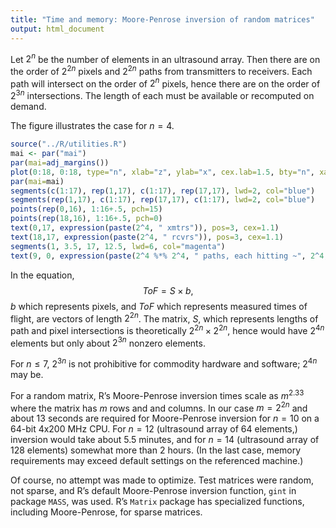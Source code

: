 ```yaml
---
title: "Time and memory: Moore-Penrose inversion of random matrices"
output: html_document
---
```


Let $2^n$ be the number of elements in an ultrasound array. Then there are on the order of $2^{2n}$ pixels and $2^{2n}$ paths from transmitters to receivers. Each path will intersect on the order of $2^n$ pixels, hence there are on the order of $2^{3n}$ intersections. The length of each must be available or recomputed on demand.

The figure illustrates the case for $n=4.$

```r
source("../R/utilities.R")
mai <- par("mai")
par(mai=adj_margins())
plot(0:18, 0:18, type="n", xlab="z", ylab="x", cex.lab=1.5, bty="n", xaxt="n", yaxt="n", main=expression(paste( 2^4 %*% 2^4, "  pixels")), cex.main=1.5)
par(mai=mai)
segments(c(1:17), rep(1,17), c(1:17), rep(17,17), lwd=2, col="blue")
segments(rep(1,17), c(1:17), rep(17,17), c(1:17), lwd=2, col="blue")
points(rep(0,16), 1:16+.5, pch=15)
points(rep(18,16), 1:16+.5, pch=0)
text(0,17, expression(paste(2^4, " xmtrs")), pos=3, cex=1.1)
text(18,17, expression(paste(2^4, " rcvrs")), pos=3, cex=1.1)
segments(1, 3.5, 17, 12.5, lwd=6, col="magenta")
text(9, 0, expression(paste(2^4 %*% 2^4, " paths, each hitting ~", 2^4, " pixels")), col="magenta", cex=1.25)
```

In the equation,$$ToF = S \times b,$$$b$ which represents pixels, and $ToF$ which represents measured times of flight, are vectors of length $2^{2n}$. The matrix, $S$, which represents lengths of path and pixel intersections is theoretically $2^{2n} \times 2^{2n}$, hence would have $2^{4n}$ elements but only about $2^{3n}$ nonzero elements.

For $n \le 7$, $2^{3n}$ is not prohibitive for commodity hardware and software; $2^{4n}$ may be.

For a random matrix, R's Moore-Penrose inversion times scale as $m^{2.33}$ where the matrix has $m$ rows and and columns. In our case $m=2^{2n}$ and about 13 seconds are required for Moore-Penrose inversion for $n=10$ on a 64-bit 4x200 MHz CPU. For $n=12$ (ultrasound array of 64 elements,) inversion would take about 5.5 minutes, and for $n=14$ (ultrasound array of 128 elements) somewhat more than 2 hours. (In the last case, memory requirements may exceed default settings on the referenced machine.)

Of course, no attempt was made to optimize. Test matrices were random, not sparse, and R's default Moore-Penrose inversion function, `gint` in package `MASS`, was used. R's `Matrix` package has specialized functions, including Moore-Penrose, for sparse matrices.
